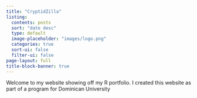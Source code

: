 ```yaml
---
title: "CryptidZilla"
listing:
  contents: posts
  sort: "date desc"
  type: default
  image-placeholder: "images/logo.png"
  categories: true
  sort-ui: false
  filter-ui: false
page-layout: full
title-block-banner: true
---
```


Welcome to my website showing off my R portfolio. I created this website as part of a program for Dominican University
